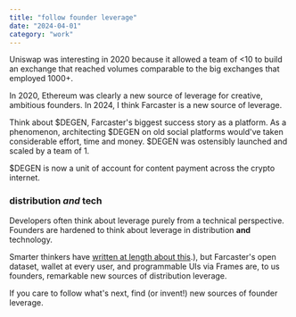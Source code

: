 ```yaml
---
title: "follow founder leverage"
date: "2024-04-01"
category: "work"
---
```


Uniswap was interesting in 2020 because it allowed a team of \<10 to build an exchange that reached volumes comparable to the big exchanges that employed 1000+.

In 2020, Ethereum was clearly a new source of leverage for creative, ambitious founders. In 2024, I think Farcaster is a new source of leverage.

Think about $DEGEN, Farcaster's biggest success story as a platform. As a phenomenon, architecting $DEGEN on old social platforms would've taken considerable effort, time and money. $DEGEN was ostensibly launched and scaled by a team of 1.

$DEGEN is now a unit of account for content payment across the crypto internet.

### distribution *and* tech

Developers often think about leverage purely from a technical perspective. Founders are hardened to think about leverage in distribution **and** technology.

Smarter thinkers have [written at length about this](https://variant.fund/articles/headless-marketplaces-wallets/#:~:text=A%20headless%20marketplace%20is%20a,group%20chat%20or%20Farcaster%20feed).), but Farcaster's open dataset, wallet at every user, and programmable UIs via Frames are, to us founders, remarkable new sources of distribution leverage.

If you care to follow what's next, find (or invent!) new sources of founder leverage.